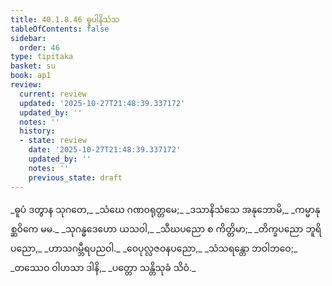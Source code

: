 ```yaml
---
title: 40.1.8.46 ဓူပါနိသံသ
tableOfContents: false
sidebar:
  order: 46
type: tipitaka
basket: su
book: ap1
review:
  current: review
  updated: '2025-10-27T21:48:39.337172'
  updated_by: ''
  notes: ''
  history:
  - state: review
    date: '2025-10-27T21:48:39.337172'
    updated_by: ''
    notes: ''
    previous_state: draft
---
```



<ReviewStatus review={frontmatter.review} showDetails={true} />

<HypothesisAnnotation frontmatter={frontmatter} />

<DynamicBreadcrumb />

<Division number="202" book="ap1" e="ch" v="20" p="369">

<Paragraph number="4499" type="verses" book="ap1">
_ဓူပံ ဒတွာန သုဂတေ,_  
_သံဃေ ဂဏဝရုတ္တမေ;_  
_ဒသာနိသံသေ အနုဘောမိ,_  
_ကမ္မာနုစ္ဆဝိကေ မမ._  

</Paragraph>

</Division>
<Division number="203" book="ap1" e="ch" v="20" p="369">

<Paragraph number="4500" type="verses" book="ap1">
_သုဂန္ဓဒေဟော ယသဝါ,_  
_သီဃပညော စ ကိတ္တိမာ;_  
_တိက္ခပညော ဘူရိပညော,_  
_ဟာသဂမ္ဘီရပညဝါ._  

</Paragraph>

</Division>
<Division number="204" book="ap1" e="ch" v="20" p="370">

<Paragraph number="4501" type="verses" book="ap1">
_ဝေပုလ္လဇဝနပညော,_  
_သံသရန္တော ဘဝါဘဝေ;_  
_တဿေဝ ဝါဟသာ ဒါနိ,_  
_ပတ္တော သန္တိသုခံ သိဝံ._
</Paragraph>
</Division>